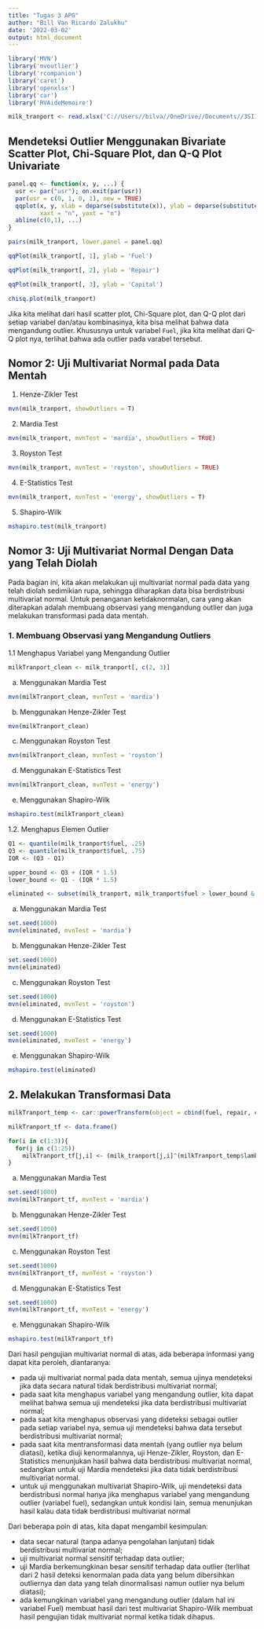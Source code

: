 ```yaml
---
title: "Tugas 3 APG"
author: "Bill Van Ricardo Zalukhu"
date: '2022-03-02'
output: html_document
---
```


```r
library('MVN')
library('mvoutlier')
library('rcompanion')
library('caret')
library('openxlsx')
library('car')
library('RVAideMemoire')
```


```r
milk_tranport <- read.xlsx('C://Users//bilva//OneDrive//Documents//3SI1//Semester 6//Analisis Peubah Ganda//Tugas 3//Milk_Transport.xlsx')
```

## Mendeteksi Outlier Menggunakan Bivariate Scatter Plot, Chi-Square Plot, dan Q-Q Plot Univariate

```r
panel.qq <- function(x, y, ...) {
  usr <- par("usr"); on.exit(par(usr))
  par(usr = c(0, 1, 0, 1), new = TRUE)
  qqplot(x, y, xlab = deparse(substitute(x)), ylab = deparse(substitute(y)),
         xaxt = "n", yaxt = "n")
  abline(c(0,1), ...)
}

pairs(milk_tranport, lower.panel = panel.qq)
```

```r
qqPlot(milk_tranport[, 1], ylab = 'Fuel')
```

```r
qqPlot(milk_tranport[, 2], ylab = 'Repair')
```

```r
qqPlot(milk_tranport[, 3], ylab = 'Capital')
```


```r
chisq.plot(milk_tranport)
```

Jika kita melihat dari hasil scatter plot, Chi-Square plot, dan Q-Q plot dari setiap variabel dan/atau kombinasinya, kita bisa melihat bahwa data mengandung outlier. Khususnya untuk variabel `Fuel`, jika kita melihat dari Q-Q plot nya, terlihat bahwa ada outlier pada varabel tersebut.

## Nomor 2: Uji Multivariat Normal pada Data Mentah
1. Henze-Zikler Test
```r
mvn(milk_tranport, showOutliers = T)
```

2. Mardia Test
```r
mvn(milk_tranport, mvnTest = 'mardia', showOutliers = TRUE)
```

3. Royston Test
```r
mvn(milk_tranport, mvnTest = 'royston', showOutliers = TRUE)
```

4. E-Statistics Test
```r
mvn(milk_tranport, mvnTest = 'energy', showOutliers = T)
```

5. Shapiro-Wilk
```r
mshapiro.test(milk_tranport)
```


## Nomor 3: Uji Multivariat Normal Dengan Data yang Telah Diolah
Pada bagian ini, kita akan melakukan uji multivariat normal pada data yang telah diolah sedimikian rupa, sehingga diharapkan data bisa berdistribusi multivariat normal. Untuk penanganan ketidaknormalan, cara yang akan diterapkan adalah membuang observasi yang mengandung outlier dan juga melakukan transformasi pada data mentah.

### 1. Membuang Observasi yang Mengandung Outliers

1.1 Menghapus Variabel yang Mengandung Outlier
```r
milkTranport_clean <- milk_tranport[, c(2, 3)]
```

a. Menggunakan Mardia Test
```r
mvn(milkTranport_clean, mvnTest = 'mardia')
```

b. Menggunakan Henze-Zikler Test
```r
mvn(milkTranport_clean)
```

c. Menggunakan Royston Test
```r
mvn(milkTranport_clean, mvnTest = 'royston')
```

d. Menggunakan E-Statistics Test
```r
mvn(milkTranport_clean, mvnTest = 'energy')
```

e. Menggunakan Shapiro-Wilk
```r
mshapiro.test(milkTranport_clean)
```

1.2. Menghapus Elemen Outlier
```r
Q1 <- quantile(milk_tranport$fuel, .25)
Q3 <- quantile(milk_tranport$fuel, .75)
IQR <- (Q3 - Q1)

upper_bound <- Q3 + (IQR * 1.5)
lower_bound <- Q1 - (IQR * 1.5)

eliminated <- subset(milk_tranport, milk_tranport$fuel > lower_bound & milk_tranport$fuel < upper_bound)
```


a. Menggunakan Mardia Test
```r
set.seed(1000)
mvn(eliminated, mvnTest = 'mardia')
```

b. Menggunakan Henze-Zikler Test
```r
set.seed(1000)
mvn(eliminated)
```

c. Menggunakan Royston Test
```r
set.seed(1000)
mvn(eliminated, mvnTest = 'royston')
```

d. Menggunakan E-Statistics Test
```r
set.seed(1000)
mvn(eliminated, mvnTest = 'energy')
```

e. Menggunakan Shapiro-Wilk
```r
mshapiro.test(eliminated)
```

## 2. Melakukan Transformasi Data

```r
milkTranport_temp <- car::powerTransform(object = cbind(fuel, repair, capital) ~ 1, data = milk_tranport)

milkTranport_tf <- data.frame()

for(i in c(1:3)){
  for(j in c(1:25))
    milkTranport_tf[j,i] <- (milk_tranport[j,i]^(milkTranport_temp$lambda[i])-1)/(milkTranport_temp$lambda[i])
}
```

a. Menggunakan Mardia Test
```r
set.seed(1000)
mvn(milkTranport_tf, mvnTest = 'mardia')
```

b. Menggunakan Henze-Zikler Test
```r
set.seed(1000)
mvn(milkTranport_tf)
```

c. Menggunakan Royston Test
```r
set.seed(1000)
mvn(milkTranport_tf, mvnTest = 'royston')
```

d. Menggunakan E-Statistics Test
```r
set.seed(1000)
mvn(milkTranport_tf, mvnTest = 'energy')
```

e. Menggunakan Shapiro-Wilk
```r
mshapiro.test(milkTranport_tf)
```

Dari hasil pengujian multivariat normal di atas, ada beberapa informasi yang dapat kita peroleh, diantaranya:

* pada uji multivariat normal pada data mentah, semua ujinya mendeteksi jika data secara natural tidak berdistribusi multivariat normal;
* pada saat kita menghapus variabel yang mengandung outlier, kita dapat melihat bahwa semua uji mendeteksi jika data berdistribusi multivariat normal;
* pada saat kita menghapus observasi yang dideteksi sebagai outlier pada setiap variabel nya, semua uji mendeteksi bahwa data tersebut berdistribusi multivariat normal;
* pada saat kita mentransformasi data mentah (yang outlier nya belum diatasi), ketika diuji kenormalannya, uji Henze-Zikler, Royston, dan E-Statistics menunjukan hasil bahwa data berdistribusi multivariat normal, sedangkan untuk uji Mardia mendeteksi jika data tidak berdistribusi multivariat normal.
* untuk uji menggunakan multivariat Shapiro-Wilk, uji mendeteksi data berdistribusi normal hanya jika menghapus variabel yang mengandung outlier (variabel fuel), sedangkan untuk kondisi lain, semua menunjukan hasil kalau data tidak berdistribusi multivariat normal

Dari beberapa poin di atas, kita dapat mengambil kesimpulan:

* data secar natural (tanpa adanya pengolahan lanjutan) tidak berdistribusi multivariat normal;
* uji multivariat normal sensitif terhadap data outlier;
* uji Mardia berkemungkinan besar sensitif terhadap data outlier (terlihat dari 2 hasil deteksi kenormalan pada data yang belum dibersihkan outliernya dan data yang telah dinormalisasi namun outlier nya belum diatasi);
* ada kemungkinan variabel yang mengandung outlier (dalam hal ini variabel Fuel) membuat hasil dari test multivariat Shapiro-Wilk membuat hasil pengujian tidak multivariat normal ketika tidak dihapus.
